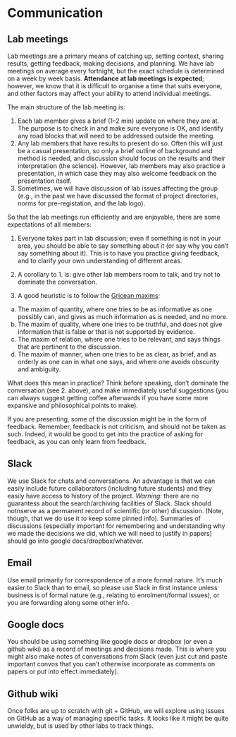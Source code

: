 # Communication

## Lab meetings

Lab meetings are a primary means of catching up, setting context, sharing results, getting feedback, making decisions, and planning. We have lab meetings on average every fortnight, but the exact schedule is determined on a week by week basis. **Attendance at lab meetings is expected**; however, we know that it is difficult to organise a time that suits everyone, and other factors may affect your ability to attend individual meetings.

The main structure of the lab meeting is:

1. Each lab member gives a brief (1--2 min) update on where they are at. The purpose is to check in and make sure everyone is OK, and identify any road blocks that will need to be addressed outside the meeting.
2. Any lab members that have results to present do so. Often this will just be a casual presentation, so only a brief outline of background and method is needed, and discussion should focus on the results and their interpretation (the science). However, lab members may also practice a presentation, in which case they may also welcome feedback on the presentation itself.
3. Sometimes, we will have discussion of lab issues affecting the group (e.g., in the past we have discussed the format of project directories, norms for pre-registation, and the lab logo).

So that the lab meetings run efficiently and are enjoyable, there are some expectations of all members:

1. Everyone takes part in lab discussion; even if something is not in your area, you should be able to say something about it (or say why you can't say something about it). This is to have you practice giving feedback, and to clarify your own understanding of different areas.

2. A corollary to 1. is: give other lab members room to talk, and try not to dominate the conversation.

3. A good heuristic is to follow the [Gricean maxims](link):
  a. The maxim of quantity, where one tries to be as informative as one possibly can, and gives as much information as is needed, and no more.
  b. The maxim of quality, where one tries to be truthful, and does not give information that is false or that is not supported by evidence.
  c. The maxim of relation, where one tries to be relevant, and says things that are pertinent to the discussion.
  d. The maxim of manner, when one tries to be as clear, as brief, and as orderly as one can in what one says, and where one avoids obscurity and ambiguity.

What does this mean in practice? Think before speaking, don't dominate the conversation (see 2. above), and make immediately useful suggestions (you can always suggest getting coffee afterwards if you have some more expansive and philosophical points to make).

If you are presenting, some of the discussion might be in the form of feedback. Remember, feedback is not criticism, and should not be taken as such. Indeed, it would be good to get into the practice of asking for feedback, as you can only learn from feedback.

## Slack

We use Slack for chats and conversations. An advantage is that we can easily include future collaborators (including future students) and they easily have access to history of the project. *Warning*: there are no guarantess about the search/archiving facilities of Slack. Slack should notnserve as a permanent record of scientific (or other) discussion. (Note, though, that we do use it to keep some pinned info). Summaries of discussions (especially important for remembering and understanding why we made the decisions we did, which we will need to justify in papers) should go into google docs/dropbox/whatever.

## Email

Use email primarily for correspondence of a more formal nature. It's much easier to Slack than to email, so please use Slack in first instance unless business is of formal nature (e.g., relating to enrolment/formal issues), or you are forwarding along some other info.

## Google docs

You should be using something like google docs or dropbox (or even a github wiki) as a record of meetings and decisions made. This is where you might also make notes of conversations from Slack (even just cut and paste important convos that you can't otherwise incorporate as comments on papers or put into effect immediately).

## Github wiki

Once folks are up to scratch with git + GitHub, we will explore using issues on GitHub as a way of managing specific tasks. It looks like it might be quite unwieldy, but is used by other labs to track things.